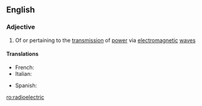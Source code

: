 ==English==

===Adjective===
{{en-adj|-}}

# Of or pertaining to the [[transmission]] of [[power]] via [[electromagnetic]] [[wave]]s

====Translations====
{{trans-top|of or pertaining to the transmission of power via electromagnetic waves}}
* French: {{t+|fr|radioélectrique|m|f}}
* Italian: {{t|it|radioelettrico}}
{{trans-mid}}
* Spanish: {{t|es|radioeléctrico}}
{{trans-bottom}}

[[ro:radioelectric]]
